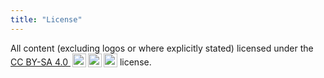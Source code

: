 ```yaml
---
title: "License"
---
```


All content (excluding logos or where explicitly stated) licensed under the
<a href="http://creativecommons.org/licenses/by-sa/4.0/?ref=chooser-v1"
   target="_blank"
   rel="license noopener noreferrer"
   style="display:inline-block;">
CC BY-SA 4.0
<img
   style="height:22px!important;margin-left:3px;vertical-align:text-bottom;"
   src="https://mirrors.creativecommons.org/presskit/icons/cc.svg?ref=chooser-v1"><img
   style="height:22px!important;margin-left:3px;vertical-align:text-bottom;"
   src="https://mirrors.creativecommons.org/presskit/icons/by.svg?ref=chooser-v1"><img
   style="height:22px!important;margin-left:3px;vertical-align:text-bottom;"
   src="https://mirrors.creativecommons.org/presskit/icons/sa.svg?ref=chooser-v1"></a>
license.
